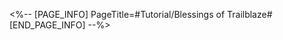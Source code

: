 <%-- [PAGE_INFO]
PageTitle=#Tutorial/Blessings of Trailblaze#
[END_PAGE_INFO] --%>
{{Tutorial
|sort      = 910301
|title     = Blessings of Trailblaze
|subtitle  = 
|type      = Simulated Universe
|about     = 
|image1    = Tutorial Blessings of Trailblaze 1.png{{subst:void|<!--$UPLOAD:<<SpriteOutput/TutorialPic/TutorialPage_910301.png>-<Tutorial Blessings of Trailblaze 1.png>>}}
|text1     = After completing at least one domain in the Simulated Universe in the last Cycle, you can select one {{Color|h|nobold=1|Blessing of Trailblaze}} to enhance your own team upon re-entry into the Simulated Universe.
}}